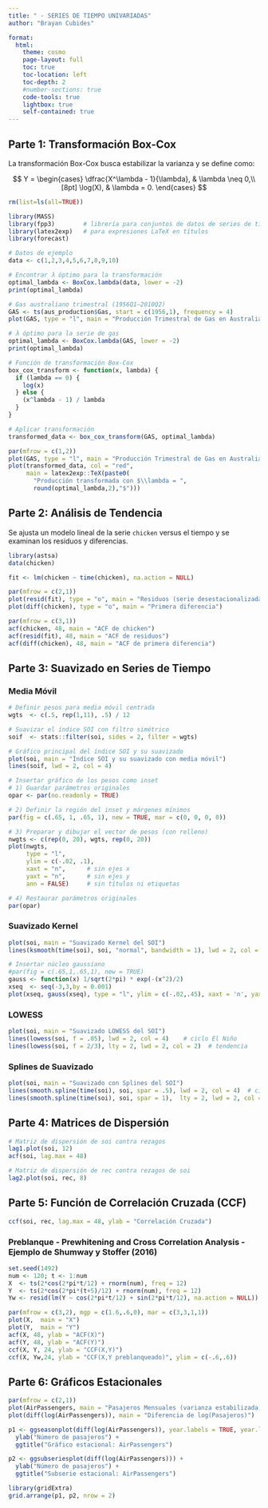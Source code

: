 ```yaml
---
title: " - SERIES DE TIEMPO UNIVARIADAS"
author: "Brayan Cubides"

format:
  html:
    theme: cosmo
    page-layout: full
    toc: true
    toc-location: left
    toc-depth: 2
    #number-sections: true
    code-tools: true
    lightbox: true
    self-contained: true  
---
```


## Parte 1: Transformación Box-Cox

La transformación Box-Cox busca estabilizar la varianza y se define como:

$$
Y = 
\begin{cases}
\dfrac{X^\lambda - 1}{\lambda}, & \lambda \neq 0,\\[8pt]
\log(X), & \lambda = 0.
\end{cases}
$$

```r
rm(list=ls(all=TRUE))

library(MASS)
library(fpp3)        # librería para conjuntos de datos de series de tiempo
library(latex2exp)   # para expresiones LaTeX en títulos
library(forecast)
```

```r
# Datos de ejemplo
data <- c(1,2,3,4,5,6,7,8,9,10)

# Encontrar λ óptimo para la transformación
optimal_lambda <- BoxCox.lambda(data, lower = -2)
print(optimal_lambda)

# Gas australiano trimestral (1956Q1–2010Q2)
GAS <- ts(aus_production$Gas, start = c(1956,1), frequency = 4)
plot(GAS, type = "l", main = "Producción Trimestral de Gas en Australia")

# λ óptimo para la serie de gas
optimal_lambda <- BoxCox.lambda(GAS, lower = -2)
print(optimal_lambda)

# Función de transformación Box-Cox
box_cox_transform <- function(x, lambda) {
  if (lambda == 0) {
    log(x)
  } else {
    (x^lambda - 1) / lambda
  }
}

# Aplicar transformación
transformed_data <- box_cox_transform(GAS, optimal_lambda)

par(mfrow = c(1,2))
plot(GAS, type = "l", main = "Producción Trimestral de Gas en Australia")
plot(transformed_data, col = "red",
     main = latex2exp::TeX(paste0(
       "Producción transformada con $\\lambda = ",
       round(optimal_lambda,2),"$")))
```

## Parte 2: Análisis de Tendencia

Se ajusta un modelo lineal de la serie `chicken` versus el tiempo y se examinan los residuos y diferencias.

```r
library(astsa)
data(chicken)

fit <- lm(chicken ~ time(chicken), na.action = NULL)

par(mfrow = c(2,1))
plot(resid(fit), type = "o", main = "Residuos (serie desestacionalizada)")
plot(diff(chicken), type = "o", main = "Primera diferencia")

par(mfrow = c(3,1))
acf(chicken, 48, main = "ACF de chicken")
acf(resid(fit), 48, main = "ACF de residuos")
acf(diff(chicken), 48, main = "ACF de primera diferencia")
```

## Parte 3: Suavizado en Series de Tiempo

### Media Móvil

```r
# Definir pesos para media móvil centrada
wgts  <- c(.5, rep(1,11), .5) / 12

# Suavizar el índice SOI con filtro simétrico
soif  <- stats::filter(soi, sides = 2, filter = wgts)

# Gráfico principal del índice SOI y su suavizado
plot(soi, main = "Índice SOI y su suavizado con media móvil")
lines(soif, lwd = 2, col = 4)

# Insertar gráfico de los pesos como inset
# 1) Guardar parámetros originales
opar <- par(no.readonly = TRUE)

# 2) Definir la región del inset y márgenes mínimos
par(fig = c(.65, 1, .65, 1), new = TRUE, mar = c(0, 0, 0, 0))

# 3) Preparar y dibujar el vector de pesos (con relleno)
nwgts <- c(rep(0, 20), wgts, rep(0, 20))
plot(nwgts,
     type = "l",
     ylim = c(-.02, .1),
     xaxt = "n",      # sin ejes x
     yaxt = "n",      # sin ejes y
     ann = FALSE)     # sin títulos ni etiquetas

# 4) Restaurar parámetros originales
par(opar)
```


### Suavizado Kernel

```r
plot(soi, main = "Suavizado Kernel del SOI")
lines(ksmooth(time(soi), soi, "normal", bandwidth = 1), lwd = 2, col = 4)

# Insertar núcleo gaussiano
#par(fig = c(.65,1,.65,1), new = TRUE)
gauss <- function(x) 1/sqrt(2*pi) * exp(-(x^2)/2)
xseq  <- seq(-3,3,by = 0.001)
plot(xseq, gauss(xseq), type = "l", ylim = c(-.02,.45), xaxt = 'n', yaxt = 'n', ann = FALSE)
```

### LOWESS

```r
plot(soi, main = "Suavizado LOWESS del SOI")
lines(lowess(soi, f = .05), lwd = 2, col = 4)    # ciclo El Niño
lines(lowess(soi, f = 2/3), lty = 2, lwd = 2, col = 2)  # tendencia
```

### Splines de Suavizado

```r
plot(soi, main = "Suavizado con Splines del SOI")
lines(smooth.spline(time(soi), soi, spar = .5), lwd = 2, col = 4)  # ciclo
lines(smooth.spline(time(soi), soi, spar = 1),  lty = 2, lwd = 2, col = 2)  # tendencia
```

## Parte 4: Matrices de Dispersión

```r
# Matriz de dispersión de soi contra rezagos
lag1.plot(soi, 12)
acf(soi, lag.max = 48)

# Matriz de dispersión de rec contra rezagos de soi
lag2.plot(soi, rec, 8)
```

## Parte 5: Función de Correlación Cruzada (CCF)

```r
ccf(soi, rec, lag.max = 48, ylab = "Correlación Cruzada")
```

### Preblanque - Prewhitening and Cross Correlation Analysis - Ejemplo de Shumway y Stoffer (2016)

```r
set.seed(1492)
num <- 120; t <- 1:num
X  <- ts(2*cos(2*pi*t/12) + rnorm(num), freq = 12)
Y  <- ts(2*cos(2*pi*(t+5)/12) + rnorm(num), freq = 12)
Yw <- resid(lm(Y ~ cos(2*pi*t/12) + sin(2*pi*t/12), na.action = NULL))

par(mfrow = c(3,2), mgp = c(1.6,.6,0), mar = c(3,3,1,1))
plot(X,  main = "X")
plot(Y,  main = "Y")
acf(X, 48, ylab = "ACF(X)")
acf(Y, 48, ylab = "ACF(Y)")
ccf(X, Y, 24, ylab = "CCF(X,Y)")
ccf(X, Yw,24, ylab = "CCF(X,Y preblanqueado)", ylim = c(-.6,.6))
```

## Parte 6: Gráficos Estacionales

```r
par(mfrow = c(2,1))
plot(AirPassengers, main = "Pasajeros Mensuales (varianza estabilizada)")
plot(diff(log(AirPassengers)), main = "Diferencia de log(Pasajeros)")

p1 <- ggseasonplot(diff(log(AirPassengers)), year.labels = TRUE, year.labels.left = TRUE) +
  ylab("Número de pasajeros") +
  ggtitle("Gráfico estacional: AirPassengers")

p2 <- ggsubseriesplot(diff(log(AirPassengers))) +
  ylab("Número de pasajeros") +
  ggtitle("Subserie estacional: AirPassengers")

library(gridExtra)
grid.arrange(p1, p2, nrow = 2)
```
